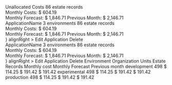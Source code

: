 
<Meta title="Pages/Applications" />

<Canvas>
  <Story name="default">
    <Box spacing={"spacing04"} style={{ maxWidth: "1440px" }}>
      <Box boxStyle="lightGrey">
        <Row>
          <Col sm={5} md={4} lg={7}>
            <FlexContainer>
              <Hidden xs>
                <Tooltip
                  status="danger"
                  caption="13% more than AUG, 2020"
                  position="left"
                >
                  <PieChart
                    progress={13}
                    size={52}
                    strokeWidth={8}
                    color="danger"
                  >
                    <SVGIcon name="forecastUp" color="danger" />
                  </PieChart>
                </Tooltip>
              </Hidden>
              <div>
                <Text
                  size="lg"
                  weight="medium"
                  tag="div"
                  mb={theme.spacing.spacing01}
                  ml={theme.spacing.spacing04}
                  color={theme.color.text.error}
                >
                  Unallocated Costs
                </Text>
                <FlexContainer>
                  <Text
                    size="sm"
                    tag="span"
                    ml={theme.spacing.spacing04}
                    color={theme.color.text.error}
                  >
                    86 estate records
                  </Text>
                </FlexContainer>
              </div>
            </FlexContainer>
          </Col>
          <Col sm={3} md={4} lg={5}>
            <FlexContainer justifyContent="flex-end">
              <div
                style={{
                  width: "13rem",
                  paddingLeft: theme.spacing.spacing04,
                  borderLeft: theme.borders.grey,
                }}
              >
                <Text
                  size="sm"
                  tag="div"
                  mb={theme.spacing.spacing01}
                  color={theme.color.text.error}
                >
                  Monthly Costs:
                </Text>
                <Text
                  size="lg"
                  weight="medium"
                  tag="div"
                  color={theme.color.text.error}
                >
                  $ 604.19
                </Text>
              </div>
              <Hidden xs sm>
                <div
                  style={{
                    width: "13rem",
                    paddingLeft: theme.spacing.spacing04,
                    borderLeft: theme.borders.grey,
                    marginRight: "3rem",
                  }}
                >
                  <FlexContainer py={theme.spacing.spacing01}>
                    <Text
                      size="sm"
                      tag="div"
                      width="7rem"
                      color={theme.color.text.error}
                    >
                      Monthly Forecast:
                    </Text>
                    <Text
                      size="sm"
                      tag="div"
                      ml={theme.spacing.spacing02}
                      weight="medium"
                      color={theme.color.text.error}
                    >
                      $ 1,846.71
                    </Text>
                  </FlexContainer>
                  <FlexContainer py={theme.spacing.spacing01}>
                    <Text
                      size="sm"
                      tag="div"
                      width="7rem"
                      color={theme.color.text.error}
                    >
                      Previous Month:
                    </Text>
                    <Text
                      size="sm"
                      tag="div"
                      ml={theme.spacing.spacing02}
                      weight="medium"
                      color={theme.color.text.error}
                    >
                      $ 2,146.71
                    </Text>
                  </FlexContainer>
                </div>
              </Hidden>
            </FlexContainer>
          </Col>
        </Row>
      </Box>
    </Box>
    <Box spacing={"spacing02"} style={{ maxWidth: "1440px" }}>
      <Row>
        <Col sm={5} md={4} lg={7}>
          <FlexContainer>
            <SVGIcon name="chevronRight" />
            <Hidden xs>
              <Tooltip
                status="danger"
                caption="13% more than AUG, 2020"
                position="left"
              >
                <PieChart
                  progress={13}
                  size={52}
                  strokeWidth={8}
                  color="danger"
                  ml={theme.spacing.spacing03}
                >
                  <SVGIcon name="forecastUp" color="danger" />
                </PieChart>
              </Tooltip>
            </Hidden>
            <div>
              <Text
                size="lg"
                weight="medium"
                tag="div"
                mb={theme.spacing.spacing01}
                ml={theme.spacing.spacing04}
              >
                ApplicationName
              </Text>
              <FlexContainer>
                <Text size="sm" tag="span" ml={theme.spacing.spacing04}>
                  3 environments
                </Text>
                <Text size="sm" tag="span" ml={theme.spacing.spacing04}>
                  86 estate records
                </Text>
              </FlexContainer>
            </div>
          </FlexContainer>
        </Col>
        <Col sm={3} md={4} lg={5}>
          <FlexContainer justifyContent="flex-end">
            <div
              style={{
                width: "13rem",
                paddingLeft: theme.spacing.spacing04,
                borderLeft: theme.borders.grey,
              }}
            >
              <Text size="sm" tag="div" mb={theme.spacing.spacing01}>
                Monthly Costs:
              </Text>
              <Text size="lg" weight="medium" tag="div">
                $ 604.19
              </Text>
            </div>
            <Hidden xs sm>
              <div
                style={{
                  width: "13rem",
                  paddingLeft: theme.spacing.spacing04,
                  borderLeft: theme.borders.grey,
                  marginRight: theme.spacing.spacing07,
                }}
              >
                <FlexContainer py={theme.spacing.spacing01}>
                  <Text size="sm" tag="div" width="7rem">
                    Monthly Forecast:
                  </Text>
                  <Text
                    size="sm"
                    tag="div"
                    ml={theme.spacing.spacing02}
                    weight="medium"
                  >
                    $ 1,846.71
                  </Text>
                </FlexContainer>
                <FlexContainer py={theme.spacing.spacing01}>
                  <Text size="sm" tag="div" width="7rem">
                    Previous Month:
                  </Text>
                  <Text
                    size="sm"
                    tag="div"
                    ml={theme.spacing.spacing02}
                    weight="medium"
                  >
                    $ 2,146.71
                  </Text>
                </FlexContainer>
              </div>
            </Hidden>
            <Popover
              trigger={<Button severity="low" icon="menu" size="md" />}
              alignRight
            >
              <Navigation.Container popoverMenu>
                <Navigation.Item
                  as="a"
                  href="http://google.com"
                  target="_blank"
                >
                  <SVGIcon name="edit" />
                  <Text tag="span">Edit Application</Text>
                </Navigation.Item>
                <Navigation.Item
                  as="a"
                  href="http://google.com"
                  target="_blank"
                >
                  <SVGIcon name="trash" />
                  <Text tag="span">Delete</Text>
                </Navigation.Item>
              </Navigation.Container>
            </Popover>
          </FlexContainer>
        </Col>
      </Row>
    </Box>
    <Box spacing={"spacing02"} style={{ maxWidth: "1440px" }}>
      <Row>
        <Col sm={5} md={4} lg={7}>
          <FlexContainer>
            <SVGIcon name="chevronDown" />
            <Hidden xs>
              <Tooltip
                status="danger"
                caption="13% more than AUG, 2020"
                position="left"
              >
                <PieChart
                  progress={13}
                  size={52}
                  strokeWidth={8}
                  color="danger"
                  ml={theme.spacing.spacing03}
                >
                  <SVGIcon name="forecastUp" color="danger" />
                </PieChart>
              </Tooltip>
            </Hidden>
            <div>
              <Text
                size="lg"
                weight="medium"
                tag="div"
                mb={theme.spacing.spacing01}
                ml={theme.spacing.spacing04}
              >
                ApplicationName
              </Text>
              <FlexContainer>
                <Text size="sm" tag="span" ml={theme.spacing.spacing04}>
                  3 environments
                </Text>
                <Text size="sm" tag="span" ml={theme.spacing.spacing04}>
                  86 estate records
                </Text>
              </FlexContainer>
            </div>
          </FlexContainer>
        </Col>
        <Col sm={3} md={4} lg={5}>
          <FlexContainer justifyContent="flex-end">
            <div
              style={{
                width: "13rem",
                paddingLeft: theme.spacing.spacing04,
                borderLeft: theme.borders.grey,
              }}
            >
              <Text size="sm" tag="div" mb={theme.spacing.spacing01}>
                Monthly Costs:
              </Text>
              <Text size="lg" weight="medium" tag="div">
                $ 604.19
              </Text>
            </div>
            <Hidden xs sm>
              <div
                style={{
                  width: "13rem",
                  paddingLeft: theme.spacing.spacing04,
                  borderLeft: theme.borders.grey,
                  marginRight: theme.spacing.spacing07,
                }}
              >
                <FlexContainer py={theme.spacing.spacing01}>
                  <Text size="sm" tag="div" width="7rem">
                    Monthly Forecast:
                  </Text>
                  <Text
                    size="sm"
                    tag="div"
                    ml={theme.spacing.spacing02}
                    weight="medium"
                  >
                    $ 1,846.71
                  </Text>
                </FlexContainer>
                <FlexContainer py={theme.spacing.spacing01}>
                  <Text size="sm" tag="div" width="7rem">
                    Previous Month:
                  </Text>
                  <Text
                    size="sm"
                    tag="div"
                    ml={theme.spacing.spacing02}
                    weight="medium"
                  >
                    $ 2,146.71
                  </Text>
                </FlexContainer>
              </div>
            </Hidden>
            <Popover
              trigger={<Button severity="low" icon="menu" size="md" />}
              alignRight
            >
              <Navigation.Container popoverMenu>
                <Navigation.Item
                  as="a"
                  href="http://google.com"
                  target="_blank"
                >
                  <SVGIcon name="edit" />
                  <Text tag="span">Edit Application</Text>
                </Navigation.Item>
                <Navigation.Item
                  as="a"
                  href="http://google.com"
                  target="_blank"
                >
                  <SVGIcon name="trash" />
                  <Text tag="span">Delete</Text>
                </Navigation.Item>
              </Navigation.Container>
            </Popover>
          </FlexContainer>
        </Col>
      </Row>
      <Row>
        <Col>
          <Spacer height="1rem" />
          <Table small>
            <Table.thead>
              <Table.tr>
                <Table.th>Environment</Table.th>
                <Table.th width="40%">Organization Units</Table.th>
                <Table.th>Estate Records</Table.th>
                <Table.th>Monthly cost</Table.th>
                <Table.th>Monthly Forecast</Table.th>
                <Table.th>Previous month</Table.th>
              </Table.tr>
            </Table.thead>
            <Table.tbody>
              <Table.tr>
                <Table.td>development</Table.td>
                <Table.td> </Table.td>
                <Table.td>498</Table.td>
                <Table.td hasLeftBorder>$ 114.25</Table.td>
                <Table.td hasLeftBorder>$ 191.42</Table.td>
                <Table.td hasLeftBorder>$ 191.42</Table.td>
              </Table.tr>
              <Table.tr>
                <Table.td>experimental</Table.td>
                <Table.td> </Table.td>
                <Table.td>498</Table.td>
                <Table.td hasLeftBorder>$ 114.25</Table.td>
                <Table.td hasLeftBorder>$ 191.42</Table.td>
                <Table.td hasLeftBorder>$ 191.42</Table.td>
              </Table.tr>
              <Table.tr>
                <Table.td>production</Table.td>
                <Table.td> </Table.td>
                <Table.td>498</Table.td>
                <Table.td hasLeftBorder>$ 114.25</Table.td>
                <Table.td hasLeftBorder>$ 191.42</Table.td>
                <Table.td hasLeftBorder>$ 191.42</Table.td>
              </Table.tr>
            </Table.tbody>
          </Table>
        </Col>
      </Row>
    </Box>
  </Story>
</Canvas>
